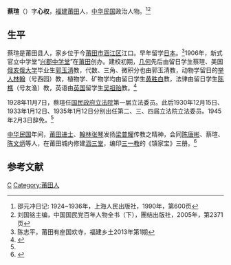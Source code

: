 '''蔡瑄'''（{{bd|？||？|}}）字'''心权'''，[[福建|福建]][[莆田|莆田]]人，[[中华民国|中华民国]]政治人物。<ref>邵元冲日记: 1924~1936年，上海人民出版社，1990年，第600页</ref><ref name=liu>刘国铭主编，中国国民党百年人物全书（下），團结出版社，2005年，第2371页</ref>

==生平==
蔡瑄是莆田县人，家乡位于今[[莆田市|莆田市]][[涵江区|涵江区]]江口。早年留学[[日本|日本]]。<ref>陈志平，莆田有座国欢寺，福建乡土2013年第1期</ref>1906年，新式官立中学堂“[[兴郡中学堂|兴郡中学堂]]”在[[莆田|莆田]]创办。建校初期，[[几何|几何]]先后由留日学生蔡瑄、美国[[俄亥俄大学|俄亥俄大学]]毕业生[[郭玉清|郭玉清]]教，代数、三角、微积分也由郭玉清教，动物学留日的[[举人|举人]][[林翰|林翰]]（号西园）教，植物学、矿物学均由留日学生[[黄胜白|黄胜白]]教，法律由留日学生[[陈樵|陈樵]]（号友渔）教，英语由[[英国|英国]]留学生[[吴祖贻|吴祖贻]]教。<ref>{{Cite web |url=http://www.fjptyz.com/zjyz/hhbn/bnxs/20120524/111000006.shtml |title=近代我市第一所新式官立中学堂——兴郡中学堂的诞生，莆田一中，2012年05月24日 |access-date=2013年6月9日 |archive-url=https://web.archive.org/web/20160307161901/http://www.fjptyz.com/zjyz/hhbn/bnxs/20120524/111000006.shtml |archive-date=2016年3月7日 |dead-url=yes }}</ref>

1928年11月7日，蔡瑄任[[国民政府|国民政府]][[立法院|立法院]]第一届立法委员。此后1930年12月15日、1933年1月12日、1935年1月12日分别出任第二、三、四届立法院立法委员。1945年2月3日辞免。<ref name=liu/>

[[中华民国|中华民国]]年间，[[莆田|莆田]][[进士|进士]]、[[翰林|翰林]][[张琴_(书画家)|张琴]]发扬[[梁普耀|梁普耀]]传教之精神，会同[[陈唐彬|陈唐彬]]、蔡瑄、[[陈文炳|陈文炳]]等人，在莆田城内修建[[涵三堂|涵三堂]]，编印[[三一教|三一教]]的《镇家宝》三册。<ref name=sjw>{{Cite web |url=http://www.31jiao.com/portal.php?mod=view&aid=159 |title=午尼春风（三），三教网，2011-5-30 |access-date=2013-06-09 |archive-url=https://web.archive.org/web/20160304210951/http://www.31jiao.com/portal.php?mod=view&aid=159 |archive-date=2016-03-04 |dead-url=yes }}</ref>

==参考文献==
{{reflist}}

{{第1屆中華民國訓政時期立法委員名单}}
{{第2屆中華民國訓政時期立法委員名单}}
{{第3屆中華民國訓政時期立法委員名单}}
{{第4屆中華民國訓政時期立法委員名單}}
{{DEFAULTSORT:Cai蔡}}
[[Category:蔡姓|C]]
[[Category:莆田人|Category:莆田人]]